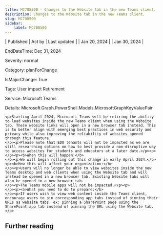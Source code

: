 ```yaml
---
title: MC708500 - Changes to the Website tab in the new Teams client.
description: Changes to the Website tab in the new Teams client.
slug: MC708500
sidebar:
    label: MC708500
---
```



| Published | Act by | Last updated |
| Jan 20, 2024 |  | Jan 30, 2024 |

EndDateTime: Dec 31, 2024

Severity: normal

Category: planForChange

IsMajorChange: True

Tags: User impact Retirement

Service: Microsoft Teams

Details: Microsoft.Graph.PowerShell.Models.MicrosoftGraphKeyValuePair

```
<p>Starting April 2024, Microsoft Teams will be retiring the ability to load websites inside the new Teams client when using the Website tab. These website links will open in a new browser tab instead. This is to better align with emerging best practices in web security and privacy while also improving the reliability of websites opened through this feature.
</p><p>Please note that EDU tenants will not be impacted as we are still researching options on how to best provide a non-disruptive way to access websites for students and educators at a later date.</p><p>
</p><p><b>When this will happen:</b>
</p><p>We will begin rolling out this change in early April 2024.</p><p><b>How this will affect your organization:</b>
</p><p>Users will no longer be able to view websites inside the new Teams desktop and web clients when using the Website tab and will instead be opened in a new browser tab. Existing Website tabs will also be opened in a new browser tab. 
</p><p>The Teams mobile apps will not be impacted.</p><p>
</p><p><b>What you need to do to prepare:</b>
</p><p>If users wish to view web content inside the Teams client, encourage users to pin corresponding app tabs instead of pinning their URLs as website tabs. ex: pinning a SharePoint page using the SharePoint app tab instead of pinning the URL using the Website tab.</p>
```

## Further reading
